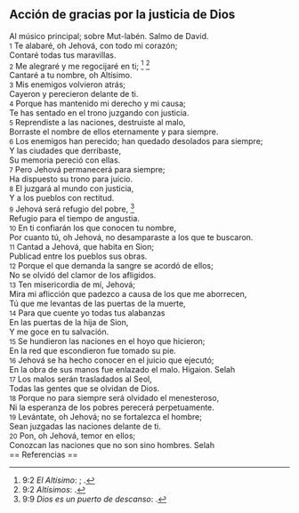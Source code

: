 == Acción de gracias por la justicia de Dios ==

Al músico principal; sobre Mut-labén. Salmo de David.<br>
{{anchor|1}} <small>1</small> Te alabaré, oh Jehová, con todo mi corazón;<br>
Contaré todas tus maravillas.<br>
{{anchor|2}} <small>2</small> Me alegraré y me regocijaré en ti; <ref>9:2 ''El Altísimo'': {{lib|LU|93|2|3}}; {{lib|LU|93|3|2}}.</ref> <ref>9:2 ''Altísimos'': {{lib|LU|43|3|1}}.</ref><br>
Cantaré a tu nombre, oh Altísimo.<br>
{{anchor|3}} <small>3</small> Mis enemigos volvieron atrás;<br>
Cayeron y perecieron delante de ti.<br>
{{anchor|4}} <small>4</small> Porque has mantenido mi derecho y mi causa;<br>
Te has sentado en el trono juzgando con justicia.<br>
{{anchor|5}} <small>5</small> Reprendiste a las naciones, destruiste al malo,<br>
Borraste el nombre de ellos eternamente y para siempre.<br>
{{anchor|6}} <small>6</small> Los enemigos han perecido; han quedado desolados para siempre;<br>
Y las ciudades que derribaste,<br>
Su memoria pereció con ellas.<br>
{{anchor|7}} <small>7</small> Pero Jehová permanecerá para siempre;<br>
Ha dispuesto su trono para juicio.<br>
{{anchor|8}} <small>8</small> El juzgará al mundo con justicia,<br>
Y a los pueblos con rectitud.<br>
{{anchor|9}} <small>9</small> Jehová será refugio del pobre, <ref>9:9 ''Dios es un puerto de descanso'': {{lib|LU|148|5|5}}.</ref><br>
Refugio para el tiempo de angustia.<br>
{{anchor|10}} <small>10</small> En ti confiarán los que conocen tu nombre,<br>
Por cuanto tú, oh Jehová, no desamparaste a los que te buscaron.<br>
{{anchor|11}} <small>11</small> Cantad a Jehová, que habita en Sion;<br>
Publicad entre los pueblos sus obras.<br>
{{anchor|12}} <small>12</small> Porque el que demanda la sangre se acordó de ellos;<br>
No se olvidó del clamor de los afligidos.<br>
{{anchor|13}} <small>13</small> Ten misericordia de mí, Jehová;<br>
Mira mi aflicción que padezco a causa de los que me aborrecen,<br>
Tú que me levantas de las puertas de la muerte,<br>
{{anchor|14}} <small>14</small> Para que cuente yo todas tus alabanzas<br>
En las puertas de la hija de Sion,<br>
Y me goce en tu salvación.<br>
{{anchor|15}} <small>15</small> Se hundieron las naciones en el hoyo que hicieron;<br>
En la red que escondieron fue tomado su pie.<br>
{{anchor|16}} <small>16</small> Jehová se ha hecho conocer en el juicio que ejecutó;<br>
En la obra de sus manos fue enlazado el malo. Higaion. Selah<br>
{{anchor|17}} <small>17</small> Los malos serán trasladados al Seol,<br>
Todas las gentes que se olvidan de Dios.<br>
{{anchor|18}} <small>18</small> Porque no para siempre será olvidado el menesteroso,<br>
Ni la esperanza de los pobres perecerá perpetuamente.<br>
{{anchor|19}} <small>19</small> Levántate, oh Jehová; no se fortalezca el hombre;<br>
Sean juzgadas las naciones delante de ti.<br>
{{anchor|20}} <small>20</small> Pon, oh Jehová, temor en ellos;<br>
Conozcan las naciones que no son sino hombres. Selah<br>
== Referencias ==

<references />
